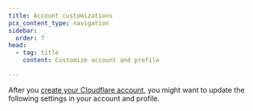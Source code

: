 ```yaml
---
title: Account customizations
pcx_content_type: navigation
sidebar:
  order: 7
head:
  - tag: title
    content: Customize account and profile

---
```



After you [create your Cloudflare account](/fundamentals/setup/account/create-account/), you might want to update the following settings in your account and profile.

<DirectoryListing />
